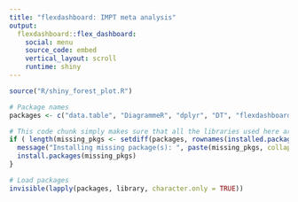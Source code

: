 ```yaml
---
title: "flexdashboard: IMPT meta analysis"
output: 
  flexdashboard::flex_dashboard:
    social: menu
    source_code: embed 
    vertical_layout: scroll
    runtime: shiny
---
```




```r
source("R/shiny_forest_plot.R")
```

```r
# Package names
packages <- c("data.table", "DiagrammeR", "dplyr", "DT", "flexdashboard", "forestplot", "formattable", "gsheet", "htmltools", "lessR", "magrittr", "meta", "metafor", "plotly", "PRISMAstatement", "psych", "reactable", "readxl", "shiny", "stringr", "tidyr", "tidyverse", "wesanderson")

# This code chunk simply makes sure that all the libraries used here are installed, it will not be shown in the report (notice echo = FALSE).
if ( length(missing_pkgs <- setdiff(packages, rownames(installed.packages()))) > 0) {
  message("Installing missing package(s): ", paste(missing_pkgs, collapse = ", "))
  install.packages(missing_pkgs)
}

# Load packages
invisible(lapply(packages, library, character.only = TRUE))
```

